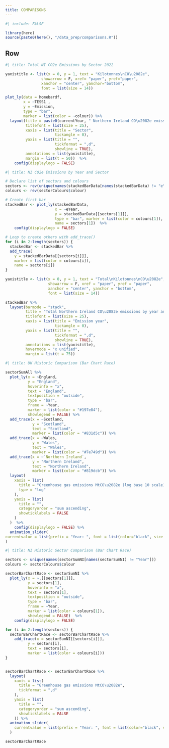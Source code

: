 ```yaml
---
title: COMPARISONS
---
```


```r
#| include: FALSE

library(here)
source(paste0(here(), "/data_prep/comparisons.R"))

```

## Row {.tabset}

```r
#| title: Total NI CO2e Emissions by Sector 2022

yaxistitle <- list(x = 0, y = 1, text = "Kilotonnes\nCO\u2082e", 
                showarrow = F, xref= "paper", yref="paper", 
                xanchor = "center", yanchor="bottom",
                font = list(size = 14))

plot_ly(data = homebardf,
        x = ~TESS1 ,
        y = ~Emission,
        type = "bar",
        marker = list(color = ~colour)) %>%
  layout(title = paste0(currentYear, " Northern Ireland CO\u2082e emissions by sector"),
         titlefont = list(size = 25),
         xaxis = list(title = "Sector",
                      tickangle = 0),
         yaxis = list(title = "",
                      tickformat = ",d",
                      showline = TRUE),
         annotations = list(yaxistitle),
         margin = list(t = 50))  %>%
    config(displaylogo = FALSE)
```

```r
#| title: NI CO2e Emissions by Year and Sector

# Declare list of sectors and colours
sectors <- rev(unique(names(stackedBarData[names(stackedBarData) != "eYear"])))
colours <- rev(sectorColours$colour)

# Create first bar
stackedBar <- plot_ly(stackedBarData,
                      x = ~eYear,
                      y = stackedBarData[[sectors[1]]],
                      type = "bar", marker = list(color = colours[1]),
                      name = sectors[1])  %>%
    config(displaylogo = FALSE)

# Loop to create others with add_trace()
for (i in 2:length(sectors)) {
  stackedBar <- stackedBar %>%
  add_trace(
    y = stackedBarData[[sectors[i]]],
    marker = list(color = colours[i]),
    name = sectors[i])
}

yaxistitle <- list(x = 0, y = 1, text = "Total\nKilotonnes\nCO\u2082e", 
                   showarrow = F, xref = "paper", yref = "paper", 
                   xanchor = "center", yanchor = "bottom",
                   font = list(size = 14))

stackedBar %>%
  layout(barmode = "stack",
         title = "Total Northern Ireland CO\u2082e emissions by year and sector",
         titlefont = list(size = 25),
         xaxis = list(title = "Emission year",
                      tickangle = 0),
         yaxis = list(title = "",
                      tickformat = ",d",
                      showline = TRUE),
         annotations = list(yaxistitle),
         hovermode = "x unified",
         margin = list(t = 75))
```

```r
#| title: UK Historic Comparison (Bar Chart Race)

sectorSumAll %>%
  plot_ly(x = ~England,
          y = "England",
          hoverinfo = "x",
          text = "England",
          textposition = "outside",
          type = "bar",
          frame = ~Year,
          marker = list(color = "#197e84"),
          showlegend = FALSE) %>%
  add_trace(x = ~Scotland,
            y = "Scotland",
            text = "Scotland",
            marker = list(color = "#831d5c")) %>%
  add_trace(x = ~Wales,
            y = "Wales",
            text = "Wales",
            marker = list(color = "#7e749d")) %>%
  add_trace(x = ~`Northern Ireland`,
            y = "Northern Ireland",
            text = "Northern Ireland",
            marker = list(color = "#819dcb")) %>%
  layout(
    xaxis = list(
      title = "Greenhouse gas emissions MtCO\u2082e (log base 10 scale)",
      type = "log"
    ),
    yaxis = list(
      title = "",
      categoryorder = "sum ascending",
      showticklabels = FALSE
    )
  )  %>%
    config(displaylogo = FALSE) %>%
  animation_slider(
currentvalue = list(prefix = "Year: ", font = list(color="black", size = 20))
)
```

```r
#| title: NI Historic Sector Comparison (Bar Chart Race)

sectors <- unique(names(sectorSumNI[names(sectorSumNI) != "Year"]))
colours <- sectorColours$colour

sectorBarChartRace <- sectorSumNI %>%
  plot_ly(x = ~.[[sectors[1]]],
          y = sectors[1],
          hoverinfo = "x",
          text = sectors[1],
          textposition = "outside",
          type = "bar",
          frame = ~Year,
          marker = list(color = colours[1]),
          showlegend = FALSE)  %>%
    config(displaylogo = FALSE)

for (i in 2:length(sectors)) {
  sectorBarChartRace <- sectorBarChartRace %>%
    add_trace(x = sectorSumNI[[sectors[i]]],
          y = sectors[i],
          text = sectors[i],
          marker = list(color = colours[i]))
}


sectorBarChartRace <- sectorBarChartRace %>%
  layout(
    xaxis = list(
      title = "Greenhouse gas emissions MtCO\u2082e",
      tickformat = ",d"
    ),
    yaxis = list(
      title = "",
      categoryorder = "sum ascending",
      showticklabels = FALSE
    )) %>%
  animation_slider(
    currentvalue = list(prefix = "Year: ", font = list(color="black", size = 20))
  )

sectorBarChartRace
```
